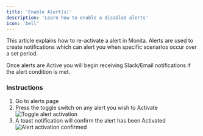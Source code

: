 ```yaml
---
title: 'Enable Alert(s)'
description: 'Learn how to enable a disabled alerts'
icon: 'bell'
---
```

This article explains how to re-activate a alert in Monita. Alerts are used to create notifications which can alert you when specific scenarios occur over a set period.

<Note>Once alerts are Active you will begin receiving Slack/Email notifications if the alert condition is met.</Note>

### Instructions
1. Go to alerts page
2. Press the toggle switch on any alert you wish to Activate
![Toggle alert activation](/images/alerting/alert-activation-off.png)
3. A toast notification will confirm the alert has been Activated 
![Alert activation confirmed](/images/alerting/alert-activation-confirmation.png)